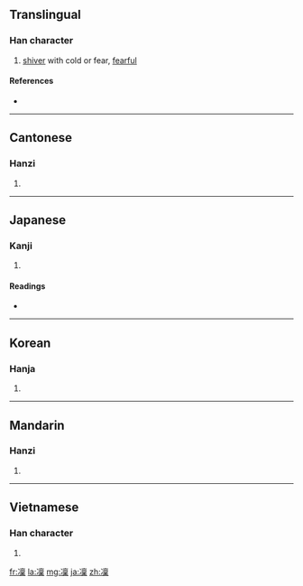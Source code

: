 {{also|凛}}
==Translingual==

===Han character===
{{Han char|rn=15|rad=冫|as=13|sn=15|four=3019<sub>1</sub>|canj=戈一卜田木 (IMYWD)}}

# [[shiver]] with cold or fear, [[fearful]]

====References====
* {{Han ref|kx=0133.441|dkj=01717|dj=0298.250|hdz=10301.130|uh=51DC|ud=20956|bh=BBFE|bd=48126}}

----

==Cantonese==

===Hanzi===
{{yue-hanzi|jyut=|y=lam5|sim=凛}}

# {{defn|Cantonese|sort=冫13}}

----

==Japanese==

===Kanji===
{{ja-kanji|grade=|rs=冫13}}

# {{defn|Japanese}}

====Readings====
* {{ja-readings|on=[[りん]] (rin)|kun=[[さむい]] (samui), [[すさまじい]] (susamajii), [[おそれる]] (osoreru)}}

----

==Korean==

===Hanja===
{{ko-hanja|hangeul=름|rv=reum|mr=rŭm}}

# {{defn|Korean|sort=冫13}}

----

==Mandarin==

===Hanzi===
{{cmn-hanzi|sim=凛|pin=[[lǐn]] ([[lin3]])|wg=lin<sup>3</sup>}}

# {{defn|Mandarin|sort=冫13}}

----

==Vietnamese==

===Han character===
{{vi-hantu|[[lẫm]]|rs=冫13}}

# {{defn|Vietnamese|sort=冫13}}

[[fr:凜]]
[[la:凜]]
[[mg:凜]]
[[ja:凜]]
[[zh:凜]]